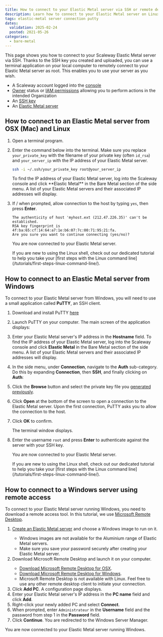 ```yaml
---
title: How to connect to your Elastic Metal server via SSH or remote desktop
description: Learn how to connect to your Elastic Metal server on Linux, macOS, or Windows using SSH or Remote Desktop for secure remote access.
tags: elastic-metal server connection putty
dates:
  validation: 2025-02-24
  posted: 2021-05-26
categories:
  - bare-metal
---
```




This page shows you how to connect to your Scaleway Elastic Metal server via SSH. Thanks to the SSH key you created and uploaded, you can use a terminal application on your local computer to remotely connect to your Elastic Metal server as root. This enables you to use your server as you wish.

<Requirements />

- A Scaleway account logged into the [console](https://console.scaleway.com)
- [Owner](/iam/concepts/#owner) status or [IAM permissions](/iam/concepts/#permission) allowing you to perform actions in the intended Organization
- An [SSH key](/organizations-and-projects/how-to/create-ssh-key/)
- An [Elastic Metal server](/elastic-metal/quickstart/#how-to-create-an-elastic-metal-server)

## How to connect to an Elastic Metal server from OSX (Mac) and Linux

1. Open a terminal program.
2. Enter the command below into the terminal. Make sure you replace `your_private_key` with the filename of your private key (often `id_rsa`) and `your_server_ip` with the IP address of your Elastic Metal server.
    ```bash
    ssh -i ~/.ssh/your_private_key root@your_server_ip
    ```

    <Message type="tip">
      To find the IP address of your Elastic Metal server, log into the Scaleway console and click **Elastic Metal** in the Bare Metal section of the side menu. A list of your Elastic Metal servers and their associated IP addresses will display.
    </Message>
3. If / when prompted, allow connection to the host by typing `yes`, then press **Enter**.
    ```
    The authenticity of host 'myhost.ext (212.47.226.35)' can't be established.
    RSA key fingerprint is 4f:ba:65:cf:14:64:a7:1e:b6:07:7c:00:71:95:21:fa.
    Are you sure you want to continue connecting (yes/no)?
    ```

    You are now connected to your Elastic Metal server.

    <Message type="tip">
    If you are new to using the Linux shell, check out our dedicated tutorial to help you take your [first steps with the Linux command line](/tutorials/first-steps-linux-command-line/).
    </Message>


## How to connect to an Elastic Metal server from Windows

To connect to your Elastic Metal server from Windows, you will need to use a small application called **PuTTY**, an SSH client.

1. Download and install PuTTY [here](https://www.chiark.greenend.org.uk/~sgtatham/putty/latest.html)
2. Launch PuTTY on your computer. The main screen of the application displays:
    <Lightbox image={image} alt="" />
3. Enter your Elastic Metal server's IP address in the **Hostname** field.
    <Message type="tip">
    To find the IP address of your Elastic Metal server, log into the Scaleway console and
    click **Elastic Metal** in the Bare Metal section of the side menu. A list of your
    Elastic Metal servers and their associated IP addresses will display.

    </Message>
4. In the side menu, under **Connection**, navigate to the **Auth** sub-category. Do this by expanding **Connection**, then **SSH**, and finally clicking on **Auth**:
    <Lightbox image={image2} alt="" />
5. Click the **Browse** button and select the private key file you [generated previously](/organizations-and-projects/how-to/create-ssh-key/).
6. Click **Open** at the bottom of the screen to open a connection to the Elastic Metal server. Upon the first connection, PuTTY asks you to allow the connection to the host.
7. Click **OK** to confirm.
    <Lightbox image={image3} alt="" />

    The terminal window displays.
8. Enter the username `root` and press **Enter** to authenticate against the server with your SSH key.
    <Lightbox image={image4} alt="" />

    You are now connected to your Elastic Metal server.

    <Message type="tip">
    If you are new to using the Linux shell, check out our dedicated tutorial to help you take your [first steps with the Linux command line](/tutorials/first-steps-linux-command-line/).
    </Message>

## How to connect to a Windows server using remote access

To connect to your Elastic Metal server running Windows, you need to download a remote access tool. In this tutorial, we use [Microsoft Remote Desktop](https://apps.apple.com/us/app/microsoft-remote-desktop/id1295203466?mt=12).

1. [Create an Elastic Metal server](/elastic-metal/how-to/create-server/) and choose a Windows image to run on it.
    <Message type="important">
      - Windows images are not available for the Aluminium range of Elastic Metal servers.
      - Make sure you save your password securely after creating your Elastic Metal server.
    </Message>
2. Download Microsoft Remote Desktop and launch it on your computer.
    <Message type="note">
      - [Download Microsoft Remote Desktop for OSX](https://apps.apple.com/us/app/microsoft-remote-desktop/id1295203466?mt=12).
      - [Download Microsoft Remote Desktop for Windows](https://apps.microsoft.com/store/detail/microsoft-remote-desktop/9WZDNCRFJ3PS?hl=en-us&gl=us).
      - Microsoft Remote Desktop is not available with Linux. Feel free to use any other remote desktop client to initiate your connection.
    </Message>
3. Click **Add PC**. A configuration page displays.
    <Lightbox image={image5} alt="" />
4. Enter your Elastic Metal server's IP address in the **PC name** field and click **Add**.
5. Right-click your newly added PC and select **Connect**.
6. When prompted, enter `Administrateur` in the **Username** field and the password from step 1 in the **Password** field.
7. Click **Continue**. You are redirected to the Windows Server Manager.

You are now connected to your Elastic Metal server running Windows.


